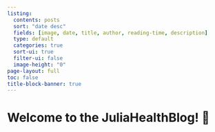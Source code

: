```yaml
---
listing:
  contents: posts
  sort: "date desc"
  fields: [image, date, title, author, reading-time, description]
  type: default
  categories: true
  sort-ui: true
  filter-ui: false
  image-height: "0"
page-layout: full
toc: false
title-block-banner: true
---
```


# Welcome to the JuliaHealthBlog! 👋